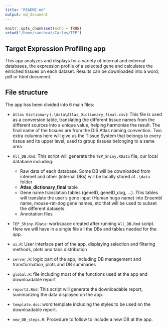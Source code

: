 ```yaml
---
title: "README.md"
output: md_document
---
```


```r
knitr::opts_chunk$set(echo = TRUE)
setwd("/home/sanchcat/Carlos/TEP")
```

Target Expression Profiling app
-------------------------------

This app analyzes and displays for a variety of internal and external databases, the expression profile of a selected gene and calculates the enriched tissues on each dataset. Results can be downloaded into a word, pdf or html document.

File structure
--------------

The app has been divided into 6 main files:

-   `Atlas Dictionary` (`.\data\Atlas_Dictionary_final.csv`): This file is used as a conversion table, translating the different tissue names from the different sources into a unique value, helping harmonise the result. The final name of the tissues are from the DIS Atlas naming convention. Two extra columns here will give us the Tissue System that belongs to every tissue and its upper level, used to group tissues belonging to a same area

-   `All_DB.Rmd`: This script will generate the `TEP_Shiny.RData` file, our local database including:

    -   Raw data of each database. Some DB will be downloaded from internet and other (internal DBs) will be locally stored at `.\data` folder
    -   **Atlas\_dictionary\_final** table
    -   Gene name translation tables (geneID, geneID\_dog, …). This tables will translate the user’s gene input (Human hugo name) into Ensembl name, mouse-rat-dog gene names, etc that will be used to subset the different datasets.
    -   Annotation files

-   `TEP_Shiny.RData`: workspace created after running `All_DB.Rmd` script. Here we will have in a single file all the DBs and tables needed for the app.

-   `ui.R`: User interface part of the app, displaying selection and filtering methods, plots and tabs distribution

-   `server.R`: logic part of the app, including DB management and transformation, plots and DB summaries

-   `global.R`: file including most of the functions used at the app and downloadable report

-   `report2.Rmd`: This script will generate the downloadable report, summarizing the data displayed on the app.

-   `template.doc`: word template including the styles to be used on the downloadable report. 

-   `new_DB_steps.R`: Procedure to follow to include a new DB at the app.